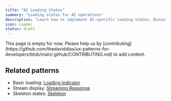 ```yaml
---
title: "AI Loading States"
summary: "Loading states for AI operations"
description: "Learn how to implement AI-specific loading states. Discover best practices for thinking animations, progress indicators, and stream initialization."
icon: Loader
status: draft
---
```


<Callout type="warning">
  This page is empty for now. Please help us by
  [contributing](https://github.com/thedaviddias/ux-patterns-for-developers/blob/main/.github/CONTRIBUTING.md)
  to add content.
</Callout>

## Related patterns

- Basic loading: [Loading Indicator](/patterns/user-feedback/loading-indicator)
- Stream display: [Streaming Response](/patterns/ai-intelligence/streaming-response)
- Skeleton states: [Skeleton](/patterns/user-feedback/skeleton)
